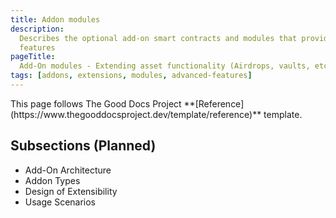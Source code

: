 ```yaml
---
title: Addon modules
description:
  Describes the optional add-on smart contracts and modules that provide extra
  features
pageTitle:
  Add-On modules - Extending asset functionality (Airdrops, vaults, etc.)
tags: [addons, extensions, modules, advanced-features]
---
```


<Callout type="info" title="Template guide">
  This page follows The Good Docs Project
  **[Reference](https://www.thegooddocsproject.dev/template/reference)**
  template.
</Callout>

## Subsections (Planned)

- Add-On Architecture
- Addon Types
- Design of Extensibility
- Usage Scenarios
